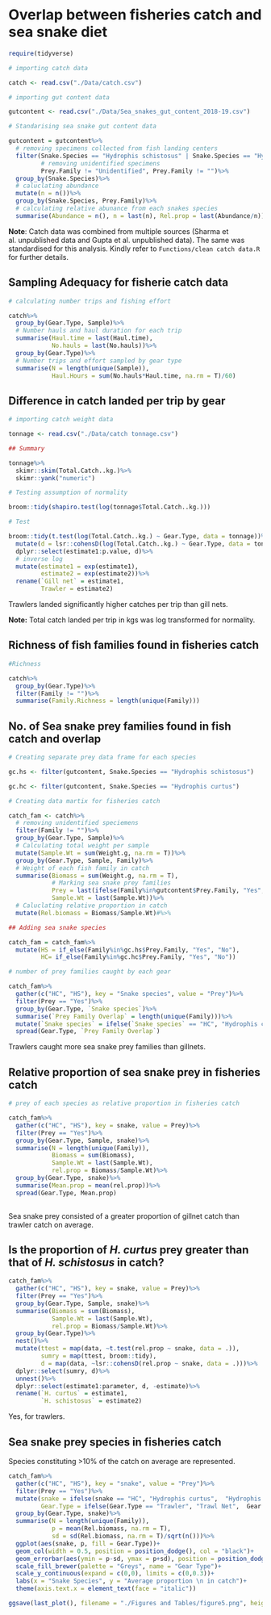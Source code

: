 # Overlap between fisheries catch and sea snake diet

```r
require(tidyverse)

# importing catch data

catch <- read.csv("./Data/catch.csv")

# importing gut content data

gutcontent <- read.csv("./Data/Sea_snakes_gut_content_2018-19.csv")

# Standarising sea snake gut content data

gutcontent = gutcontent%>%
  # removing specimens collected from fish landing centers
  filter(Snake.Species == "Hydrophis schistosus" | Snake.Species == "Hydrophis curtus",
         # removing unidentified specimens
         Prey.Family != "Unidentified", Prey.Family != "")%>%
  group_by(Snake.Species)%>%
  # caluclating abundance
  mutate(n = n())%>%
  group_by(Snake.Species, Prey.Family)%>%
  # calculating relative abunance from each snakes species
  summarise(Abundance = n(), n = last(n), Rel.prop = last(Abundance/n))
```

**Note**: Catch data was combined from multiple sources (Sharma et al. unpublished data and Gupta et al. unpublished data). The same was standardised for this analysis. Kindly refer to `Functions/clean catch data.R` for further details.

## Sampling Adequacy for fisherie catch data

```r
# calculating number trips and fishing effort

catch%>%
  group_by(Gear.Type, Sample)%>%
  # Number hauls and haul duration for each trip
  summarise(Haul.time = last(Haul.time),
            No.hauls = last(No.hauls))%>%
  group_by(Gear.Type)%>%
  # Number trips and effort sampled by gear type
  summarise(N = length(unique(Sample)),
            Haul.Hours = sum(No.hauls*Haul.time, na.rm = T)/60)

```

## Difference in catch landed per trip by gear

```r

# importing catch weight data

tonnage <- read.csv("./Data/catch tonnage.csv")

## Summary

tonnage%>%
  skimr::skim(Total.Catch..kg.)%>%
  skimr::yank("numeric")

# Testing assumption of normality

broom::tidy(shapiro.test(log(tonnage$Total.Catch..kg.)))

# Test

broom::tidy(t.test(log(Total.Catch..kg.) ~ Gear.Type, data = tonnage))%>%
  mutate(d = lsr::cohensD(log(Total.Catch..kg.) ~ Gear.Type, data = tonnage))%>%# effect size
  dplyr::select(estimate1:p.value, d)%>%
  # inverse log
  mutate(estimate1 = exp(estimate1),
         estimate2 = exp(estimate2))%>%
  rename(`Gill net` = estimate1,
         Trawler = estimate2)

```

Trawlers landed significantly higher catches per trip than gill nets.

**Note:** Total catch landed per trip in kgs was log transformed for normality.

## Richness of fish families found in fisheries catch

```r

#Richness

catch%>%
  group_by(Gear.Type)%>%
  filter(Family != "")%>%
  summarise(Family.Richness = length(unique(Family)))

```

## No. of Sea snake prey families found in fish catch and overlap

```r

# Creating separate prey data frame for each species

gc.hs <- filter(gutcontent, Snake.Species == "Hydrophis schistosus")

gc.hc <- filter(gutcontent, Snake.Species == "Hydrophis curtus")

# Creating data martix for fisheries catch

catch_fam <- catch%>%
  # removing unidentified speciemens
  filter(Family != "")%>%
  group_by(Gear.Type, Sample)%>%
  # Calculating total weight per sample
  mutate(Sample.Wt = sum(Weight.g, na.rm = T))%>%
  group_by(Gear.Type, Sample, Family)%>%
  # Weight of each fish family in catch
  summarise(Biomass = sum(Weight.g, na.rm = T),
            # Marking sea snake prey families
            Prey = last(ifelse(Family%in%gutcontent$Prey.Family, "Yes", "No")),
            Sample.Wt = last(Sample.Wt))%>%
  # Caluclating relative proportion in catch
  mutate(Rel.biomass = Biomass/Sample.Wt)#%>%

## Adding sea snake species

catch_fam = catch_fam%>%
  mutate(HS = if_else(Family%in%gc.hs$Prey.Family, "Yes", "No"),
         HC= if_else(Family%in%gc.hc$Prey.Family, "Yes", "No"))

# number of prey families caught by each gear

catch_fam%>%
  gather(c("HC", "HS"), key = "Snake species", value = "Prey")%>%
  filter(Prey == "Yes")%>%
  group_by(Gear.Type, `Snake species`)%>%
  summarise(`Prey Family Overlap` = length(unique(Family)))%>%
  mutate(`Snake species` = ifelse(`Snake species` == "HC", "Hydrophis curtus", "Hydrophis schistosus"))%>%
  spread(Gear.Type, `Prey Family Overlap`)

```

Trawlers caught more sea snake prey families than gillnets.

## Relative proportion of sea snake prey in fisheries catch

```r
# prey of each species as relative proportion in fisheries catch

catch_fam%>%
  gather(c("HC", "HS"), key = snake, value = Prey)%>%
  filter(Prey == "Yes")%>%
  group_by(Gear.Type, Sample, snake)%>%
  summarise(N = length(unique(Family)),
            Biomass = sum(Biomass),
            Sample.Wt = last(Sample.Wt),
            rel.prop = Biomass/Sample.Wt)%>%
  group_by(Gear.Type, snake)%>%
  summarise(Mean.prop = mean(rel.prop))%>%
  spread(Gear.Type, Mean.prop)
  
```

Sea snake prey consisted of a greater proportion of gillnet catch than trawler catch on average.

## Is the proportion of _H. curtus_ prey greater than that of _H. schistosus_ in catch?

```r

catch_fam%>%
  gather(c("HC", "HS"), key = snake, value = Prey)%>%
  filter(Prey == "Yes")%>%
  group_by(Gear.Type, Sample, snake)%>%
  summarise(Biomass = sum(Biomass),
            Sample.Wt = last(Sample.Wt),
            rel.prop = Biomass/Sample.Wt)%>%
  group_by(Gear.Type)%>%
  nest()%>%
  mutate(ttest = map(data, ~t.test(rel.prop ~ snake, data = .)),
         sumry = map(ttest, broom::tidy),
         d = map(data, ~lsr::cohensD(rel.prop ~ snake, data = .)))%>%
  dplyr::select(sumry, d)%>%
  unnest()%>%
  dplyr::select(estimate1:parameter, d, -estimate)%>%
  rename(`H. curtus` = estimate1,
         `H. schistosus` = estimate2)

```

Yes, for trawlers.


## Sea snake prey species in fisheries catch

Species constituting >10% of the catch on average are represented.

```r

catch_fam%>%
  gather(c("HC", "HS"), key = "snake", value = "Prey")%>%
  filter(Prey == "Yes")%>%
  mutate(snake = ifelse(snake == "HC", "Hydrophis curtus",  "Hydrophis schistosus"),
         Gear.Type = ifelse(Gear.Type == "Trawler", "Trawl Net",  Gear.Type))%>%
  group_by(Gear.Type, snake)%>%
  summarise(N = length(unique(Family)),
            p = mean(Rel.biomass, na.rm = T),
            sd = sd(Rel.biomass, na.rm = T)/sqrt(n()))%>%
  ggplot(aes(snake, p, fill = Gear.Type))+
  geom_col(width = 0.5, position = position_dodge(), col = "black")+
  geom_errorbar(aes(ymin = p-sd, ymax = p+sd), position = position_dodge(width = .5), width = 0.25)+
  scale_fill_brewer(palette = "Greys", name = "Gear Type")+
  scale_y_continuous(expand = c(0,0), limits = c(0,0.3))+
  labs(x = "Snake Species", y = "Average proportion \n in catch")+
  theme(axis.text.x = element_text(face = "italic"))

ggsave(last_plot(), filename = "./Figures and Tables/figure5.png", height = 8, width = 8)
```

